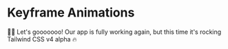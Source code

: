 # Keyframe Animations

<EpicVideo url="https://www.epicweb.dev/workshops/pixel-perfect-figma-to-tailwind/preparing-for-tailwind-v4/revamping-animations/solution" />

👨‍💼 Let's gooooooo! Our app is fully working again, but this time it's rocking Tailwind CSS v4 alpha 🔥
